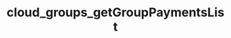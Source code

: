 ---
title: "cloud_groups_getGroupPaymentsList"
openapi: "GET /groups/{group_id}/billing/payments"
---